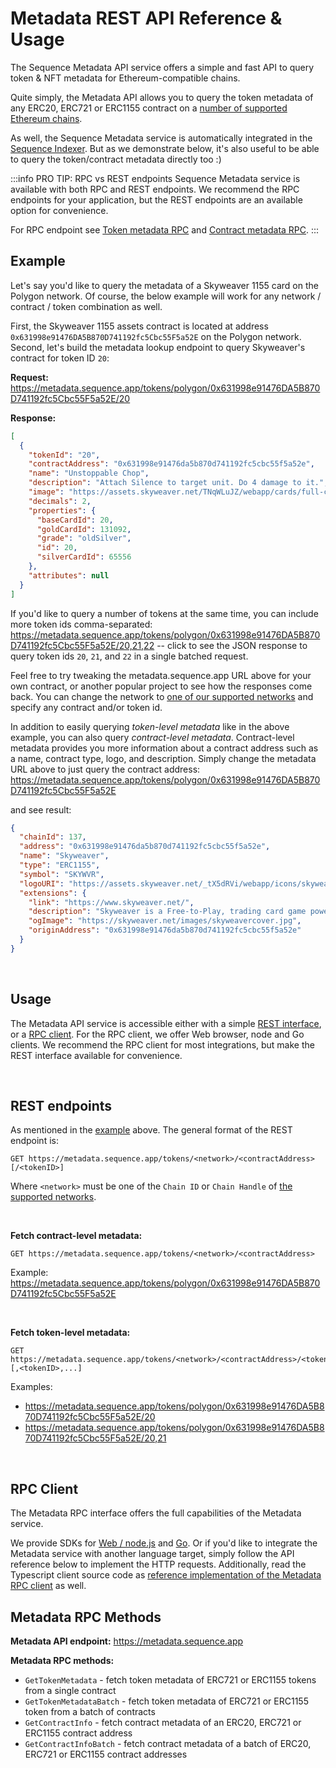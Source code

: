 # Metadata REST API Reference & Usage

The Sequence Metadata API service offers a simple and fast API to query token & NFT metadata
for Ethereum-compatible chains.

Quite simply, the Metadata API allows you to query the token metadata of any ERC20, ERC721 or ERC1155
contract on a [number of supported Ethereum chains](/multi-chain-support).

As well, the Sequence Metadata service is automatically integrated in the [Sequence Indexer](/indexer). 
But as we demonstrate below, it's also useful to be able to query the token/contract metadata directly too :)

:::info PRO TIP: RPC vs REST endpoints
Sequence Metadata service is available with both RPC and REST endpoints. We recommend the RPC endpoints
for your application, but the REST endpoints are an available option for convenience.

For RPC endpoint see [Token metadata RPC](/metadata/token-metadata) and [Contract metadata RPC](/metadata/contract-metadata).
:::

## Example

Let's say you'd like to query the metadata of a Skyweaver 1155 card on the Polygon network. Of course,  the
below example will work for any network / contract / token combination as well.

First, the Skyweaver 1155 assets contract is located at address `0x631998e91476DA5B870D741192fc5Cbc55F5a52E`
on the Polygon network. Second, let's build the metadata lookup endpoint to query Skyweaver's contract
for token ID `20`:


**Request:**
https://metadata.sequence.app/tokens/polygon/0x631998e91476DA5B870D741192fc5Cbc55F5a52E/20


**Response:**
```json
[
  {
    "tokenId": "20",
    "contractAddress": "0x631998e91476da5b870d741192fc5cbc55f5a52e",
    "name": "Unstoppable Chop",
    "description": "Attach Silence to target unit. Do 4 damage to it.",
    "image": "https://assets.skyweaver.net/TNqWLuJZ/webapp/cards/full-cards/6x/20-silver.png",
    "decimals": 2,
    "properties": {
      "baseCardId": 20,
      "goldCardId": 131092,
      "grade": "oldSilver",
      "id": 20,
      "silverCardId": 65556
    },
    "attributes": null
  }
]
```

If you'd like to query a number of tokens at the same time, you can include more token ids comma-separated:
https://metadata.sequence.app/tokens/polygon/0x631998e91476DA5B870D741192fc5Cbc55F5a52E/20,21,22 -- click
to see the JSON response to query token ids `20`, `21`, and `22` in a single batched request.

Feel free to try tweaking the metadata.sequence.app URL above for your own contract, or another popular
project to see how the responses come back. You can change the network to [one of our supported networks](/multi-chain-support)
and specify any contract and/or token id.

In addition to easily querying *token-level metadata* like in the above example, you can also query *contract-level metadata*.
Contract-level metadata provides you more information about a contract address such as a name, contract type, logo, and description.
Simply change the metadata URL above to just query the contract address: https://metadata.sequence.app/tokens/polygon/0x631998e91476DA5B870D741192fc5Cbc55F5a52E

and see result:

```json
{
  "chainId": 137,
  "address": "0x631998e91476da5b870d741192fc5cbc55f5a52e",
  "name": "Skyweaver",
  "type": "ERC1155",
  "symbol": "SKYWVR",
  "logoURI": "https://assets.skyweaver.net/_tX5dRVi/webapp/icons/skyweaver-token.png",
  "extensions": {
    "link": "https://www.skyweaver.net/",
    "description": "Skyweaver is a Free-to-Play, trading card game powered by Polygon and Ethereum.",
    "ogImage": "https://skyweaver.net/images/skyweavercover.jpg",
    "originAddress": "0x631998e91476da5b870d741192fc5cbc55f5a52e"
  }
}
```

<br />

## Usage

The Metadata API service is accessible either with a simple [REST interface](#rest-endpoints), or a [RPC client](#rpc-client).
For the RPC client, we offer Web browser, node and Go clients. We recommend the RPC client for most integrations, but
make the REST interface available for convenience.

<br />

## REST endpoints

As mentioned in the [example](#example) above. The general format of the REST endpoint is:

```
GET https://metadata.sequence.app/tokens/<network>/<contractAddress>[/<tokenID>]
```

Where `<network>` must be one of the `Chain ID` or `Chain Handle` of [the supported networks](/multi-chain-support#networks).

<br />

**Fetch contract-level metadata:**

```
GET https://metadata.sequence.app/tokens/<network>/<contractAddress>
```

Example: https://metadata.sequence.app/tokens/polygon/0x631998e91476DA5B870D741192fc5Cbc55F5a52E

<br />


**Fetch token-level metadata:**

```
GET https://metadata.sequence.app/tokens/<network>/<contractAddress>/<tokenID>[,<tokenID>,...]
```

Examples:
* https://metadata.sequence.app/tokens/polygon/0x631998e91476DA5B870D741192fc5Cbc55F5a52E/20
* https://metadata.sequence.app/tokens/polygon/0x631998e91476DA5B870D741192fc5Cbc55F5a52E/20,21

<br />


## RPC Client

The Metadata RPC interface offers the full capabilities of the Metadata service.

We provide SDKs for [Web / node.js](https://github.com/0xsequence/sequence.js) and [Go](https://github.com/0xsequence/go-sequence).
Or if you'd like to integrate the Metadata service with another language target, simply follow the API reference below
to implement the HTTP requests. Additionally, read the Typescript client source code as [reference
implementation of the Metadata RPC client](https://github.com/0xsequence/sequence.js/blob/master/packages/metadata/src/metadata.gen.ts) as well.

## Metadata RPC Methods

**Metadata API endpoint:** https://metadata.sequence.app

**Metadata RPC methods:**

* `GetTokenMetadata` - fetch token metadata of ERC721 or ERC1155 tokens from a single contract 
* `GetTokenMetadataBatch` - fetch token metadata of ERC721 or ERC1155 token from a batch of contracts 
* `GetContractInfo` - fetch contract metadata of an ERC20, ERC721 or ERC1155 contract address
* `GetContractInfoBatch` - fetch contract metadata of a batch of ERC20, ERC721 or ERC1155 contract addresses
